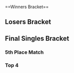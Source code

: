 {{SetGame|melee}}{{DISPLAYTITLE:Zenith 2013: ''Melee'' Singles Bracket}}
{{tabs static
|name1=Overview
|link1=Zenith/2013/Melee
|name2=Singles Bracket
|link2=Zenith/2013/Melee/Singles Bracket
|name3=Doubles Bracket
|link3=Zenith/2013/Melee/Doubles Bracket
|This=2
}}<br/>
==Winners Bracket==
{{Template:64DEWBracketA
|tourneylink=Zenith/2013/Melee
|tourneyname=Zenith 2013
|r1m1p1=Dr. PeePee |r1m1p1flag=us |r1m1p1score={{win}} |r1m1win=1
|r1m1p2=Bye |r1m1p2flag= |r1m1p2score=
|r1m2p1=Cel |r1m2p1flag= |r1m2p1score= |r1m2win=2
|r1m2p2=Vist |r1m2p2flag=us |r1m2p2score={{win}}
|r1m3p1=Cactuar |r1m3p1flag=us |r1m3p1score={{win}} |r1m3win=1
|r1m3p2=Bye |r1m3p2flag= |r1m3p2score=
|r1m4p1=DJ Nintendo |r1m4p1flag=us |r1m4p1score={{win}} |r1m4win=1
|r1m4p2=Jsex |r1m4p2flag=us |r1m4p2score=
|r1m5p1=DaShizWiz |r1m5p1flag=us |r1m5p1score={{win}} |r1m5win=1
|r1m5p2=Bye |r1m5p2flag= |r1m5p2score=
|r1m6p1=Reno |r1m6p1flag=us |r1m6p1score={{win}} |r1m6win=1
|r1m6p2=PB&J |r1m6p2flag=us |r1m6p2score=
|r1m7p1=Vudujin |r1m7p1flag=us |r1m7p1score={{win}} |r1m7win=1
|r1m7p2=Bye |r1m7p2flag= |r1m7p2score=
|r1m8p1=T.Webb |r1m8p1flag=us |r1m8p1score={{win}} |r1m8win=1
|r1m8p2=Mizuki |r1m8p2flag= |r1m8p2score=

|r1m9p1=Hungrybox |r1m9p1flag=us |r1m9p1score={{win}} |r1m9win=1
|r1m9p2=Bye |r1m9p2flag= |r1m9p2score=

|r1m10p1=Knut |r1m10p1flag=us |r1m10p1score=0 |r1m10win=2
|r1m10p2=Mofo |r1m10p2flag=us |r1m10p2score=2
|r1m10p1char1=samus |r1m10p2char1=ness |r1m10p1stock1=0 |r1m10p2stock1=2 |r1m10win1=2 |r1m10stage1=Battlefield
|r1m10p1char2=samus |r1m10p2char2=ness |r1m10p1stock2=0 |r1m10p2stock2=1 |r1m10win2=2 |r1m10stage2=Pokémon Stadium
|r1m10details={{BracketMatchDetails|preview=|lrthread=|interview=|recap=|comment=|live=|vod=https://youtu.be/oz_wMI2NXcs}}

|r1m11p1=Nintendude |r1m11p1flag=us |r1m11p1score={{win}} |r1m11win=1
|r1m11p2=Bye |r1m11p2flag= |r1m11p2score=
|r1m12p1=Captain Smuckers |r1m12p1flag=us |r1m12p1score= |r1m12win=2
|r1m12p2=SilentSwag |r1m12p2flag=us |r1m12p2score={{win}}
|r1m13p1=Hax |r1m13p1flag=us |r1m13p1score={{win}} |r1m13win=1
|r1m13p2=Bye |r1m13p2flag= |r1m13p2score=
|r1m14p1=Ether |r1m14p1flag= |r1m14p1score= |r1m14win=2
|r1m14p2=Mr. F |r1m14p2flag=us |r1m14p2score={{win}}
|r1m15p1=Abate |r1m15p1flag=us |r1m15p1score={{win}} |r1m15win=1
|r1m15p2=Bye |r1m15p2flag= |r1m15p2score=
|r1m16p1=Sol |r1m16p1flag=us |r1m16p1score= |r1m16win=2
|r1m16p2=Cyrain |r1m16p2flag=us |r1m16p2score={{win}}

|r1m17p1=Mango |r1m17p1flag=us |r1m17p1score={{win}} |r1m17win=1
|r1m17p2=Bye |r1m17p2flag= |r1m17p2score=
|r1m18p1=Swift |r1m18p1flag=us |r1m18p1score= |r1m18win=2
|r1m18p2=Wenbobular |r1m18p2flag=us |r1m18p2score={{win}}
|r1m19p1=Wizzrobe |r1m19p1flag=us |r1m19p1score={{win}} |r1m19win=1
|r1m19p2=Bye |r1m19p2flag= |r1m19p2score=
|r1m20p1=Javier |r1m20p1flag= |r1m20p1score= |r1m20win=2
|r1m20p2=Tope |r1m20p2flag=us |r1m20p2score={{win}}
|r1m21p1=StriCNYN3 |r1m21p1flag=us |r1m21p1score={{win}} |r1m21win=1
|r1m21p2=Bye |r1m21p2flag= |r1m21p2score=

|r1m22p1=Spawn |r1m22p1flag= |r1m22p1score=2 |r1m22win=1
|r1m22p2=Qerb |r1m22p2flag=us |r1m22p2score=1
|r1m22p1char1=sheik |r1m22p2char1=game and watch |r1m22p1stock1=0 |r1m22p2stock1=2 |r1m22win1=2 |r1m22stage1=Final Destination
|r1m22p1char2=sheik |r1m22p2char2=game and watch |r1m22p1stock2=1 |r1m22p2stock2=0 |r1m22win2=1 |r1m22stage2=Yoshi's Story
|r1m22p1char3=sheik |r1m22p2char3=game and watch |r1m22p1stock3=1 |r1m22p2stock3=0 |r1m22win3=1 |r1m22stage3=Yoshi's Story
|r1m22details={{BracketMatchDetails|preview=|lrthread=|interview=|recap=|comment=|live=|vod=https://youtu.be/Xa9qGKsRGHM}}

|r1m23p1=DoH |r1m23p1flag=us |r1m23p1score={{win}} |r1m23win=1
|r1m23p2=Bye |r1m23p2flag= |r1m23p2score=
|r1m24p1=The Moon |r1m24p1flag=us |r1m24p1score={{win}} |r1m24win=1
|r1m24p2=Epsilon |r1m24p2flag= |r1m24p2score=

|r1m25p1=Mew2King |r1m25p1flag=us |r1m25p1score={{win}} |r1m25win=1
|r1m25p2=Bye |r1m25p2flag= |r1m25p2score=
|r1m26p1=Zoso |r1m26p1flag=us |r1m26p1score={{win}} |r1m26win=1
|r1m26p2=D1 |r1m26p2flag=us |r1m26p2score=
|r1m27p1=Kels |r1m27p1flag=us |r1m27p1score={{win}} |r1m27win=1
|r1m27p2=Bye |r1m27p2flag= |r1m27p2score=
|r1m28p1=Milkman |r1m28p1flag=us |r1m28p1score={{win}} |r1m28win=1
|r1m28p2=Ben Grimm |r1m28p2flag=us |r1m28p2score=
|r1m29p1=Swedish Delight |r1m29p1flag=us |r1m29p1score={{win}} |r1m29win=1
|r1m29p2=Bye |r1m29p2flag= |r1m29p2score=
|r1m30p1=Scar |r1m30p1flag=us |r1m30p1score={{win}} |r1m30win=1
|r1m30p2=Internet Explorer |r1m30p2flag=us |r1m30p2score=
|r1m31p1=Unknown522 |r1m31p1flag=us |r1m31p1score={{win}} |r1m31win=1
|r1m31p2=Bye |r1m31p2flag= |r1m31p2score=
|r1m32p1=MattDotZeb |r1m32p1flag=us |r1m32p1score={{win}} |r1m32win=1
|r1m32p2=Slox |r1m32p2flag=us |r1m32p2score=

|r2m1p1=Dr. PeePee |r2m1p1flag=us |r2m1p1score={{win}} |r2m1win=1
|r2m1p2=Vist |r2m1p2flag=us |r2m1p2score=
|r2m2p1=Cactuar |r2m2p1flag=us |r2m2p1score= |r2m2win=2
|r2m2p2=DJ Nintendo |r2m2p2flag=us |r2m2p2score={{win}}

|r2m3p1=DaShizWiz |r2m3p1flag=us |r2m3p1score=2 |r2m3win=1
|r2m3p2=Reno |r2m3p2flag=us |r2m3p2score=1
|r2m3p1char1=falco |r2m3p2char1=sheik |r2m3p1stock1=2 |r2m3p2stock1=0 |r2m3win1=1 |r2m3stage1=Dream Land
|r2m3p1char2=falco |r2m3p2char2=sheik |r2m3p1stock2=0 |r2m3p2stock2=1 |r2m3win2=2 |r2m3stage2=Yoshi's Story
|r2m3p1char3=falco |r2m3p2char3=sheik |r2m3p1stock3=2 |r2m3p2stock3=0 |r2m3win3=1 |r2m3stage3=Pokémon Stadium
|r2m3details={{BracketMatchDetails|preview=|lrthread=|interview=|recap=|comment=|live=|vod=https://youtu.be/hkKwE-yLZvw}}

|r2m4p1=Vudujin |r2m4p1flag=us |r2m4p1score= |r2m4win=2
|r2m4p2=T.Webb |r2m4p2flag=us |r2m4p2score={{win}}
|r2m5p1=Hungrybox |r2m5p1flag=us |r2m5p1score={{win}} |r2m5win=1
|r2m5p2=Mofo |r2m5p2flag=us |r2m5p2score=
|r2m6p1=Nintendude |r2m6p1flag=us |r2m6p1score={{win}} |r2m6win=1
|r2m6p2=SilentSwag |r2m6p2flag=us |r2m6p2score=
|r2m7p1=Hax |r2m7p1flag=us |r2m7p1score={{win}} |r2m7win=1
|r2m7p2=Mr. F |r2m7p2flag=us |r2m7p2score=
|r2m8p1=Abate |r2m8p1flag=us |r2m8p1score={{win}} |r2m8win=1
|r2m8p2=Cyrain |r2m8p2flag=us |r2m8p2score=
|r2m9p1=Mango |r2m9p1flag=us |r2m9p1score={{win}} |r2m9win=1
|r2m9p2=Wenbobular |r2m9p2flag=us |r2m9p2score=
|r2m10p1=Wizzrobe |r2m10p1flag=us |r2m10p1score= |r2m10win=2
|r2m10p2=Tope |r2m10p2flag=us |r2m10p2score={{win}}
|r2m11p1=StriCNYN3 |r2m11p1flag=us |r2m11p1score={{win}} |r2m11win=1
|r2m11p2=Spawn |r2m11p2flag= |r2m11p2score=
|r2m12p1=DoH |r2m12p1flag=us |r2m12p1score= |r2m12win=2
|r2m12p2=The Moon |r2m12p2flag=us |r2m12p2score={{win}}
|r2m13p1=Mew2King |r2m13p1flag=us |r2m13p1score={{win}} |r2m13win=1
|r2m13p2=Zoso |r2m13p2flag=us |r2m13p2score=
|r2m14p1=Kels |r2m14p1flag=us |r2m14p1score={{win}} |r2m14win=1
|r2m14p2=Milkman |r2m14p2flag=us |r2m14p2score=

|r2m15p1=Swedish Delight |r2m15p1flag=us |r2m15p1score=2 |r2m15win=1
|r2m15p2=Scar |r2m15p2flag=us |r2m15p2score=1
|r2m15p1char1=sheik |r2m15p2char1=cf |r2m15p1stock1=4 |r2m15p2stock1=0 |r2m15win1=1 |r2m15stage1=Battlefield
|r2m15p1char2=sheik |r2m15p2char2=cf |r2m15p1stock2=0 |r2m15p2stock2=1 |r2m15win2=2 |r2m15stage2=Pokémon Stadium
|r2m15p1char3=sheik |r2m15p2char3=cf |r2m15p1stock3=3 |r2m15p2stock3=0 |r2m15win3=1 |r2m15stage3=Yoshi's Story
|r2m15details={{BracketMatchDetails|preview=|lrthread=|interview=|recap=|comment=|live=|vod=https://youtu.be/pmA5CVou6-w}}

|r2m16p1=Unknown522 |r2m16p1flag=us |r2m16p1score= |r2m16win=2
|r2m16p2=MattDotZeb |r2m16p2flag=us |r2m16p2score={{win}}

|r3m1p1=Dr. PeePee |r3m1p1flag=us |r3m1p1score=2 |r3m1win=1
|r3m1p2=DJ Nintendo |r3m1p2flag=us |r3m1p2score=0
|r3m1p1char1=falco |r3m1p2char1=samus |r3m1p1stock1=1 |r3m1p2stock1=0 |r3m1win1=1 |r3m1stage1=Battlefield
|r3m1p1char2=falco |r3m1p2char2=samus |r3m1p1stock2=2 |r3m1p2stock2=0 |r3m1win2=1 |r3m1stage2=Battlefield
|r3m1details={{BracketMatchDetails|preview=|lrthread=|interview=|recap=|comment=|live=|vod=https://youtu.be/Dm9ejSEJXf4}}

|r3m2p1=DaShizWiz |r3m2p1flag=us |r3m2p1score=2 |r3m2win=1
|r3m2p2=T.Webb |r3m2p2flag=us |r3m2p2score=0
|r3m2p1char1=falco |r3m2p2char1=fox |r3m2p1stock1=1 |r3m2p2stock1=0 |r3m2win1=1 |r3m2stage1=Dream Land
|r3m2p1char2=falco |r3m2p2char2=fox |r3m2p1stock2=2 |r3m2p2stock2=0 |r3m2win2=1 |r3m2stage2=Pokémon Stadium
|r3m2details={{BracketMatchDetails|preview=|lrthread=|interview=|recap=|comment=|live=|vod=https://youtu.be/rNnbLkEu7fs}}

|r3m3p1=Hungrybox |r3m3p1flag=us |r3m3p1score={{win}} |r3m3win=1
|r3m3p2=Nintendude |r3m3p2flag=us |r3m3p2score=

|r3m4p1=Hax |r3m4p1flag=us |r3m4p1score=1 |r3m4win=2
|r3m4p2=Abate |r3m4p2flag=us |r3m4p2score=2
|r3m4p1char1=cf |r3m4p2char1=luigi |r3m4p1stock1=1 |r3m4p2stock1=0 |r3m4win1=1 |r3m4stage1=Battlefield
|r3m4p1char2=cf |r3m4p2char2=luigi |r3m4p1stock2=0 |r3m4p2stock2=1 |r3m4win2=2 |r3m4stage2=Battlefield
|r3m4p1char3=cf |r3m4p2char3=luigi |r3m4p1stock3=0 |r3m4p2stock3=2 |r3m4win3=2 |r3m4stage3=Battlefield
|r3m4details={{BracketMatchDetails|preview=|lrthread=|interview=|recap=|comment=|live=|vod=https://youtu.be/2F58lAKKhPY}}

|r3m5p1=Mango |r3m5p1flag=us |r3m5p1score={{win}} |r3m5win=1
|r3m5p2=Tope |r3m5p2flag=us |r3m5p2score=
|r3m6p1=StriCNYN3 |r3m6p1flag=us |r3m6p1score= |r3m6win=2
|r3m6p2=The Moon |r3m6p2flag=us |r3m6p2score={{win}}
|r3m7p1=Mew2King |r3m7p1flag=us |r3m7p1score={{win}} |r3m7win=1
|r3m7p2=Kels |r3m7p2flag=us |r3m7p2score=
|r3m8p1=Swedish Delight |r3m8p1flag=us |r3m8p1score={{win}} |r3m8win=1
|r3m8p2=MattDotZeb |r3m8p2flag=us |r3m8p2score=

|r4m1p1=Dr. PeePee |r4m1p1flag=us |r4m1p1score=2 |r4m1win=1
|r4m1p2=DaShizWiz |r4m1p2flag=us |r4m1p2score=0
|r4m1p1char1=falco |r4m1p2char1=falco |r4m1p1stock1=1 |r4m1p2stock1=0 |r4m1win1=1 |r4m1stage1=Fountain of Dreams
|r4m1p1char2=falco |r4m1p2char2=falco |r4m1p1stock2=1 |r4m1p2stock2=0 |r4m1win2=1 |r4m1stage2=Final Destination
|r4m1details={{BracketMatchDetails|preview=|lrthread=|interview=|recap=|comment=|live=|vod=https://youtu.be/czezU3p_fCo}}

|r4m2p1=Hungrybox |r4m2p1flag=us |r4m2p1score=2 |r4m2win=1
|r4m2p2=Abate |r4m2p2flag=us |r4m2p2score=0
|r4m2p1char1=jigglypuff |r4m2p2char1=luigi |r4m2p1stock1=2 |r4m2p2stock1=0 |r4m2win1=1 |r4m2stage1=Battlefield
|r4m2p1char2=jigglypuff |r4m2p2char2=luigi |r4m2p1stock2=1 |r4m2p2stock2=0 |r4m2win2=1 |r4m2stage2=Yoshi's Story
|r4m2details={{BracketMatchDetails|preview=|lrthread=|interview=|recap=|comment=|live=|vod=https://youtu.be/n0YBVKyt7_w}}

|r4m3p1=Mango |r4m3p1flag=us |r4m3p1score=2 |r4m3win=1
|r4m3p2=The Moon |r4m3p2flag=us |r4m3p2score=0
|r4m3p1char1=falco |r4m3p2char1=marth |r4m3p1stock1=1 |r4m3p2stock1=0 |r4m3win1=1 |r4m3stage1=Battlefield
|r4m3p1char2=falco |r4m3p2char2=marth |r4m3p1stock2=1 |r4m3p2stock2=0 |r4m3win2=1 |r4m3stage2=Yoshi's Story
|r4m3details={{BracketMatchDetails|preview=|lrthread=|interview=|recap=|comment=|live=|vod=https://youtu.be/j3OX07Y8Dvo}}

|r4m4p1=Mew2King |r4m4p1flag=us |r4m4p1score={{win}} |r4m4win=1
|r4m4p2=Swedish Delight |r4m4p2flag=us |r4m4p2score=

|r5m1p1=Dr. PeePee |r5m1p1flag=us |r5m1p1score=2 |r5m1win=2
|r5m1p2=Hungrybox |r5m1p2flag=us |r5m1p2score=3
|r5m1p1char1=falco |r5m1p2char1=jigglypuff |r5m1p1stock1=0 |r5m1p2stock1=1 |r5m1win1=2 |r5m1stage1=Battlefield
|r5m1p1char2=falco |r5m1p2char2=jigglypuff |r5m1p1stock2=2 |r5m1p2stock2=0 |r5m1win2=1 |r5m1stage2=Yoshi's Story
|r5m1p1char3=falco |r5m1p2char3=jigglypuff |r5m1p1stock3=2 |r5m1p2stock3=0 |r5m1win3=1 |r5m1stage3=Dream Land
|r5m1p1char4=falco |r5m1p2char4=jigglypuff |r5m1p1stock4=0 |r5m1p2stock4=2 |r5m1win4=2 |r5m1stage4=Fountain of Dreams
|r5m1p1char5=falco |r5m1p2char5=jigglypuff |r5m1p1stock5=0 |r5m1p2stock5=2 |r5m1win5=2 |r5m1stage5=Yoshi's Story
|r5m1details={{BracketMatchDetails|preview=|lrthread=|interview=|recap=|comment=|live=|vod=https://youtu.be/OyyU-TIVhAo}}

|r5m2p1=Mango |r5m2p1flag=us |r5m2p1score=1 |r5m2win=2
|r5m2p2=Mew2King |r5m2p2flag=us |r5m2p2score=3
|r5m2p1char1=falco |r5m2p2char1=marth |r5m2p1stock1=2 |r5m2p2stock1=0 |r5m2win1=1 |r5m2stage1=Battlefield
|r5m2p1char2=falco |r5m2p2char2=marth |r5m2p1stock2=0 |r5m2p2stock2=2 |r5m2win2=2 |r5m2stage2=Final Destination
|r5m2p1char3=falco |r5m2p2char3=sheik |r5m2p1stock3=0 |r5m2p2stock3=1 |r5m2win3=2 |r5m2stage3=Dream Land
|r5m2p1char4=falco |r5m2p2char4=sheik |r5m2p1stock4=0 |r5m2p2stock4=1 |r5m2win4=2 |r5m2stage4=Dream Land
|r5m2details={{BracketMatchDetails|preview=|lrthread=|interview=|recap=|comment=|live=|vod=https://youtu.be/PVfxGX7S2v4}}
}}

==Losers Bracket==
{{48DELBracketSmwA
|tourneylink=Zenith/2013/Melee
|tourneyname=Zenith 2013
|l1placement=33-48
|l2placement=25-32
|l3placement=17-24
|l4placement=13-16
|l5placement=9-12
|l6placement=7-8
|l7placement=

|l1m1p1=Cel |l1m1p1flag= |l1m1p1score={{win}} |l1m1win=1
|l1m1p2=Mofo |l1m1p2flag=us |l1m1p2score=
|l1m2p1=Jsex |l1m2p1flag=us |l1m2p1score= |l1m2win=2
|l1m2p2=SilentSwag |l1m2p2flag=us |l1m2p2score={{win}}
|l1m3p1=PB&J |l1m3p1flag=us |l1m3p1score= |l1m3win=2
|l1m3p2=Mr. F |l1m3p2flag=us |l1m3p2score={{win}}
|l1m4p1=Mizuki |l1m4p1flag= |l1m4p1score= |l1m4win=2
|l1m4p2=Cyrain |l1m4p2flag=us |l1m4p2score={{win}}
|l1m5p1=Knut |l1m5p1flag=us |l1m5p1score= |l1m5win=2
|l1m5p2=Vist |l1m5p2flag=us |l1m5p2score={{win}}
|l1m6p1=Captain Smuckers |l1m6p1flag=us |l1m6p1score={{win}} |l1m6win=1
|l1m6p2=Cactuar |l1m6p2flag=us |l1m6p2score=
|l1m7p1=Ether |l1m7p1flag= |l1m7p1score={{win}} |l1m7win=1
|l1m7p2=Reno |l1m7p2flag=us |l1m7p2score=
|l1m8p1=Sol |l1m8p1flag=us |l1m8p1score= |l1m8win=2
|l1m8p2=Vudujin |l1m8p2flag=us |l1m8p2score={{win}}
|l1m9p1=Swift |l1m9p1flag=us |l1m9p1score= |l1m9win=2
|l1m9p2=Zoso |l1m9p2flag=us |l1m9p2score={{win}}
|l1m10p1=Javier |l1m10p1flag= |l1m10p1score= |l1m10win=2
|l1m10p2=Milkman |l1m10p2flag=us |l1m10p2score={{win}}
|l1m11p1=Qerb |l1m11p1flag=us |l1m11p1score= |l1m11win=2
|l1m11p2=Scar |l1m11p2flag=us |l1m11p2score={{win}}
|l1m12p1=Epsilon |l1m12p1flag= |l1m12p1score= |l1m12win=2
|l1m12p2=Unknown522 |l1m12p2flag=us |l1m12p2score={{win}}
|l1m13p1=D1 |l1m13p1flag=us |l1m13p1score= |l1m13win=2
|l1m13p2=Wenbobular |l1m13p2flag=us |l1m13p2score={{win}}
|l1m14p1=Ben Grimm |l1m14p1flag=us |l1m14p1score= |l1m14win=2
|l1m14p2=Wizzrobe |l1m14p2flag=us |l1m14p2score={{win}}
|l1m15p1=Internet Explorer |l1m15p1flag=us |l1m15p1score= |l1m15win=2
|l1m15p2=Spawn |l1m15p2flag= |l1m15p2score={{win}}
|l1m16p1=Slox |l1m16p1flag=us |l1m16p1score= |l1m16win=2
|l1m16p2=DoH |l1m16p2flag=us |l1m16p2score={{win}}

|l2m1p1=Cel |l2m1p1flag= |l2m1p1score= |l2m1win=2
|l2m1p2=SilentSwag |l2m1p2flag=us |l2m1p2score={{win}}
|l2m2p1=Mr. F |l2m2p1flag=us |l2m2p1score= |l2m2win=2
|l2m2p2=Cyrain |l2m2p2flag=us |l2m2p2score={{win}}
|l2m3p1=Vist |l2m3p1flag=us |l2m3p1score={{win}} |l2m3win=1
|l2m3p2=Captain Smuckers |l2m3p2flag=us |l2m3p2score=
|l2m4p1=Ether |l2m4p1flag= |l2m4p1score= |l2m4win=2
|l2m4p2=Vudujin |l2m4p2flag=us |l2m4p2score={{win}}
|l2m5p1=Zoso |l2m5p1flag=us |l2m5p1score={{win}} |l2m5win=1
|l2m5p2=Milkman |l2m5p2flag=us |l2m5p2score=
|l2m6p1=Scar |l2m6p1flag=us |l2m6p1score= |l2m6win=2
|l2m6p2=Unknown522 |l2m6p2flag=us |l2m6p2score={{win}}
|l2m7p1=Wenbobular |l2m7p1flag=us |l2m7p1score= |l2m7win=2
|l2m7p2=Wizzrobe |l2m7p2flag=us |l2m7p2score={{win}}
|l2m8p1=Spawn |l2m8p1flag= |l2m8p1score= |l2m8win=2
|l2m8p2=DoH |l2m8p2flag=us |l2m8p2score={{win}}
 
|l3m1p1=StriCNYN3 |l3m1p1flag=us |l3m1p1score={{win}} |l3m1win=1
|l3m1p2=SilentSwag |l3m1p2flag=us |l3m1p2score=

|l3m2p1=Tope |l3m2p1flag=us |l3m2p1score=2 |l3m2win=1
|l3m2p2=Cyrain |l3m2p2flag=us |l3m2p2score=0
|l3m2p1char1=sheik |l3m2p2char1=falco |l3m2p1stock1=2 |l3m2p2stock1=0 |l3m2win1=1 |l3m2stage1=Battlefield
|l3m2p1char2=sheik |l3m2p2char2=falco |l3m2p1stock2=1 |l3m2p2stock2=0 |l3m2win2=1 |l3m2stage2=Yoshi's Story
|l3m2details={{BracketMatchDetails|preview=|lrthread=|interview=|recap=|comment=|live=|vod=https://youtu.be/Ml5NT-QpnDk}}

|l3m3p1=MattDotZeb |l3m3p1flag=us |l3m3p1score= |l3m3win=2
|l3m3p2=Vist |l3m3p2flag=us |l3m3p2score={{win}}

|l3m4p1=Kels |l3m4p1flag=us |l3m4p1score=1 |l3m4win=2
|l3m4p2=Vudujin |l3m4p2flag=us |l3m4p2score=2
|l3m4p1char1=fox |l3m4p2char1=luigi |l3m4p1stock1=1 |l3m4p2stock1=0 |l3m4win1=1 |l3m4stage1=Battlefield
|l3m4p1char2=fox |l3m4p2char2=luigi |l3m4p1stock2=0 |l3m4p2stock2=1 |l3m4win2=2 |l3m4stage2=Final Destination
|l3m4p1char3=fox |l3m4p2char3=luigi |l3m4p1stock3=0 |l3m4p2stock3=1 |l3m4win3=2 |l3m4stage3=Pokémon Stadium
|l3m4details={{BracketMatchDetails|preview=|lrthread=|interview=|recap=|comment=|live=|vod=https://youtu.be/83t8n811MMc}}

|l3m5p1=T.Webb |l3m5p1flag=us |l3m5p1score= |l3m5win=2
|l3m5p2=Zoso |l3m5p2flag=us |l3m5p2score={{win}}

|l3m6p1=DJ Nintendo |l3m6p1flag=us |l3m6p1score=2 |l3m6win=1
|l3m6p2=Unknown522 |l3m6p2flag=us |l3m6p2score=1
|l3m6p1char1=samus |l3m6p2char1=fox |l3m6p1stock1=0 |l3m6p2stock1=1 |l3m6win1=2 |l3m6stage1=Battlefield
|l3m6p1char2=bowser |l3m6p2char2=fox |l3m6p1stock2=2 |l3m6p2stock2=0 |l3m6win2=1 |l3m6stage2=Battlefield
|l3m6p1char3=bowser |l3m6p2char3=fox |l3m6p1stock3=3 |l3m6p2stock3=0 |l3m6win3=1 |l3m6stage3=Fountain of Dreams
|l3m6details={{BracketMatchDetails|preview=|lrthread=|interview=|recap=|comment=|live=|vod=https://youtu.be/R9NaIYFnVgY}}

|l3m7p1=Hax |l3m7p1flag=us |l3m7p1score={{win}} |l3m7win=1
|l3m7p2=Wizzrobe |l3m7p2flag=us |l3m7p2score=
|l3m8p1=Nintendude |l3m8p1flag=us |l3m8p1score= |l3m8win=2
|l3m8p2=DoH |l3m8p2flag=us |l3m8p2score={{win}}

|l4m1p1=StriCNYN3 |l4m1p1flag=us |l4m1p1score={{win}} |l4m1win=1
|l4m1p2=Tope |l4m1p2flag=us |l4m1p2score=

|l4m2p1=Vist |l4m2p1flag=us |l4m2p1score=0 |l4m2win=2
|l4m2p2=Vudujin |l4m2p2flag=us |l4m2p2score=2
|l42mp1char1=luigi |l42mp2char1=luigi |l42mp1stock1=0 |l42mp2stock1=1 |l42mwin1=2 |l42mstage1=Final Destination
|l42mp1char2=luigi |l42mp2char2=luigi |l42mp1stock2=0 |l42mp2stock2=2 |l42mwin2=2 |l42mstage2=Dream Land
|l42mdetails={{BracketMatchDetails|preview=|lrthread=|interview=|recap=|comment=|live=|vod=https://youtu.be/H39WqVUMdbM}}

|l4m3p1=Zoso |l4m3p1flag=us |l4m3p1score={{win}} |l4m3win=1
|l4m3p2=DJ Nintendo |l4m3p2flag=us |l4m3p2score=
|l4m4p1=Hax |l4m4p1flag=us |l4m4p1score={{win}} |l4m4win=1
|l4m4p2=DoH |l4m4p2flag=us |l4m4p2score=

|l5m1p1=Abate |l5m1p1flag=us |l5m1p1score={{win}} |l5m1win=1
|l5m1p2=StriCNYN3 |l5m1p2flag=us |l5m1p2score=

|l5m2p1=DaShizWiz |l5m2p1flag=us |l5m2p1score=2 |l5m2win=1
|l5m2p2=Vudujin |l5m2p2flag=us |l5m2p2score=0
|l5m2p1char1=falco |l5m2p2char1=luigi |l5m2p1stock1=2 |l5m2p2stock1=0 |l5m2win1=1 |l5m2stage1=Final Destination
|l5m2p1char2=falco |l5m2p2char2=luigi |l5m2p1stock2=1 |l5m2p2stock2=0 |l5m2win2=1 |l5m2stage2=Final Destination
|l5m2details={{BracketMatchDetails|preview=|lrthread=|interview=|recap=|comment=|live=|vod=https://youtu.be/Loaf6CXq8yU}}

|l5m3p1=Swedish Delight |l5m3p1flag=us |l5m3p1score=1 |l5m3win=2
|l5m3p2=Zoso |l5m3p2flag=us |l5m3p2score=2
|l5m3p1char1=sheik |l5m3p2char1=fox |l5m3p1stock1=0 |l5m3p2stock1=1 |l5m3win1=2 |l5m3stage1=Dream Land
|l5m3p1char2=sheik |l5m3p2char2=fox |l5m3p1stock2=2 |l5m3p2stock2=0 |l5m3win2=1 |l5m3stage2=Dream Land
|l5m3p1char3=sheik |l5m3p2char3=fox |l5m3p1stock3=0 |l5m3p2stock3=1 |l5m3win3=2 |l5m3stage3=Yoshi's Story
|l5m3details={{BracketMatchDetails|preview=|lrthread=|interview=|recap=|comment=|live=|vod=https://youtu.be/P6oedSUZpvc}}

|l5m4p1=The Moon |l5m4p1flag=us |l5m4p1score=0 |l5m4win=2
|l5m4p2=Hax |l5m4p2flag=us |l5m4p2score=2
|l5m4p1char1=marth |l5m4p2char1=cf |l5m4p1stock1=0 |l5m4p2stock1=3 |l5m4win1=2 |l5m4stage1=Battlefield
|l5m4p1char2=marth |l5m4p2char2=cf |l5m4p1stock2=0 |l5m4p2stock2=2 |l5m4win2=2 |l5m4stage2=Yoshi's Story
|l5m4details={{BracketMatchDetails|preview=|lrthread=|interview=|recap=|comment=|live=|vod=https://youtu.be/b6UfsxMYWhs}}

|l6m1p1=Abate |l6m1p1flag=us |l6m1p1score=0 |l6m1win=2
|l6m1p2=DaShizWiz |l6m1p2flag=us |l6m1p2score=2
|l6m1p1char1=luigi |l6m1p2char1=falco |l6m1p1stock1=0 |l6m1p2stock1=1 |l6m1win1=2 |l6m1stage1=Fountain of Dreams
|l6m1p1char2=luigi |l6m1p2char2=falco |l6m1p1stock2=0 |l6m1p2stock2=1 |l6m1win2=2 |l6m1stage2=Dream Land
|l6m1details={{BracketMatchDetails|preview=|lrthread=|interview=|recap=|comment=|live=|vod=https://youtu.be/5AQbxkTMmig}}

|l6m2p1=Zoso |l6m2p1flag=us |l6m2p1score=0 |l6m2win=2
|l6m2p2=Hax |l6m2p2flag=us |l6m2p2score=2
|l6m2p1char1=marth |l6m2p2char1=cf |l6m2p1stock1=0 |l6m2p2stock1=3 |l6m2win1=2 |l6m2stage1=Battlefield
|l6m2p1char2=marth |l6m2p2char2=cf |l6m2p1stock2=0 |l6m2p2stock2=1 |l6m2win2=2 |l6m2stage2=Yoshi's Story
|l6m2details={{BracketMatchDetails|preview=|lrthread=|interview=|recap=|comment=|live=|vod=https://youtu.be/3MjRB5IKv4M}}

|l7m1p1=Mango |l7m1p1flag=us |l7m1p1score=2 |l7m1win=1
|l7m1p2=DaShizWiz |l7m1p2flag=us |l7m1p2score=0
|l7m1p1char1=fox |l7m1p2char1=falco |l7m1p1stock1=2 |l7m1p2stock1=0 |l7m1win1=1 |l7m1stage1=Dream Land
|l7m1p1char2=fox |l7m1p2char2=falco |l7m1p1stock2=3 |l7m1p2stock2=0 |l7m1win2=1 |l7m1stage2=Pokémon Stadium
|l7m1details={{BracketMatchDetails|preview=|lrthread=|interview=|recap=|comment=|live=|vod=https://youtu.be/zi3gexN1Zs8?list=PLlIHVxA7UoL1DtTBWesBmIHP9u9pf4Cys}}

|l7m2p1=Dr. PeePee |l7m2p1flag=us |l7m2p1score=2 |l7m2win=1
|l7m2p2=Hax |l7m2p2flag=us |l7m2p2score=0
|l7m2p1char1=falco |l7m2p2char1=cf |l7m2p1stock1=2 |l7m2p2stock1=0 |l7m2win1=1 |l7m2stage1=Final Destination
|l7m2p1char2=falco |l7m2p2char2=cf |l7m2p1stock2=2 |l7m2p2stock2=0 |l7m2win2=1 |l7m2stage2=Battlefield
|l7m2details={{BracketMatchDetails|preview=|lrthread=|interview=|recap=|comment=|live=|vod=https://youtu.be/WZn7EZmBskg}}
}}
<onlyinclude>
==Final Singles Bracket==
===5th Place Match===
{{2SEBracketSmw
|tourneylink=Zenith/2013/Melee
|tourneyname=Zenith 2013
|r1loserplacement=6
|r1winnerplacement=5
|R1=5th Place Match
|column-width=180
|r1m1p1=Hax |r1m1p1flag=us |r1m1p1score=1
|r1m1p2=DaShizWiz |r1m1p2flag=us |r1m1p2score=3
|r1m1win=2
|r1m1p1char1=cf |r1m1p2char1=falco |r1m1p1stock1=0 |r1m1p2stock1=2 |r1m1win1=2 |r1m1stage1=Battlefield
|r1m1p1char2=cf |r1m1p2char2=falco |r1m1p1stock2=1 |r1m1p2stock2=0 |r1m1win2=1 |r1m1stage2=Battlefield
|r1m1p1char3=cf |r1m1p2char3=falco |r1m1p1stock3=0 |r1m1p2stock3=1 |r1m1win3=2 |r1m1stage3=Battlefield
|r1m1p1char4=cf |r1m1p2char4=falco |r1m1p1stock4=0 |r1m1p2stock4=1 |r1m1win4=2 |r1m1stage4=Battlefield
|r1m1details={{BracketMatchDetails|preview=|lrthread=|interview=|recap=|comment=|live=|vod=https://youtu.be/yNdw5swbPWc}}
}}
===Top 4===
{{DEFinalSmwBracket
|tourneylink=Zenith/2013/Melee
|tourneyname=Zenith 2013
|l1placement=4
|r2placement=3
|r3loserplacement=2
|r3winnerplacement=1
|column-width=180
|column-width-finals=250

<!-- FROM WINNERS -->
|r1m1p1=Hungrybox |r1m1p1flag=us |r1m1p1score=3
|r1m1p2=Mew2King |r1m1p2flag=us |r1m1p2score=0
|r1m1win=1
|r1m1p2char1=fox |r1m1p2stock1=0 |r1m1p1char1=jigglypuff |r1m1p1stock1=1 |r1m1win1=1 |r1m1stage1=Battlefield
|r1m1p2char2=fox |r1m1p2stock2=0 |r1m1p1char2=jigglypuff |r1m1p1stock2=1 |r1m1win2=1 |r1m1stage2=Final Destination
|r1m1p2char3=marth |r1m1p2stock3=0 |r1m1p1char3=jigglypuff |r1m1p1stock3=2 |r1m1win3=1 |r1m1stage3=Final Destination
|r1m1date=
|r1m1finished=
|r1m1details={{BracketMatchDetails
|vod=https://www.youtube.com/watch?v=c8RGe-rSWmQ
|preview= 
|lrthread=
|interview=
|recap=
|comment=
|live=
}}

<!-- FROM LOSERS -->
|l1m1p1=Mango |l1m1p1flag=us |l1m1p1score=3
|l1m1p2=Dr. PeePee |l1m1p2flag=us |l1m1p2score=1
|l1m1win=1
|l1m1p1char1=fox |l1m1p1stock1=1 |l1m1p2char1=falco |l1m1p2stock1=0 |l1m1win1=1 |l1m1stage1=Battlefield
|l1m1p1char2=fox |l1m1p1stock2=0 |l1m1p2char2=falco |l1m1p2stock2=3 |l1m1win2=2 |l1m1stage2=Final Destination
|l1m1p1char3=fox |l1m1p1stock3=1 |l1m1p2char3=falco |l1m1p2stock3=0 |l1m1win3=1 |l1m1stage3=Dream Land
|l1m1p1char4=fox |l1m1p1stock4=2 |l1m1p2char4=falco |l1m1p2stock4=0 |l1m1win4=1 |l1m1stage4=Fountain of Dreams
|l1m1date=
|l1m1finished=
|l1m1details={{BracketMatchDetails
|vod=https://www.youtube.com/watch?v=8Qp0keQfFn0
|preview= 
|lrthread=
|interview=
|recap=
|comment=
|live=
}}

<!-- LOSERS FINALS -->
|r2m1p1=Mew2King |r2m1p1flag=us |r2m1p1score=1
|r2m1p2=Mango |r2m1p2flag=us |r2m1p2score=3
|r2m1win=2
|r2m1p1char1=sheik |r2m1p1stock1=0 |r2m1p2char1=fox |r2m1p2stock1=1 |r2m1win1=2 |r2m1stage1=Battlefield
|r2m1p1char2=marth |r2m1p1stock2=1 |r2m1p2char2=fox |r2m1p2stock2=0 |r2m1win2=1 |r2m1stage2=Final Destination
|r2m1p1char3=sheik |r2m1p1stock3=0 |r2m1p2char3=fox |r2m1p2stock3=1 |r2m1win3=2 |r2m1stage3=Dream Land
|r2m1p1char4=sheik |r2m1p1stock4=0 |r2m1p2char4=fox |r2m1p2stock4=2 |r2m1win4=2 |r2m1stage4=Fountain of Dreams
|r2m1date=
|r2m1finished=
|r2m1details={{BracketMatchDetails
|vod=https://www.youtube.com/watch?v=P631Tp9DBFQ
|preview= 
|lrthread=
|interview=
|recap=
|comment=
|live=
}}

<!-- GRAND FINALS -->
|r3m1p1=Hungrybox |r3m1p1flag=us |r3m1p1score=1 |r3m2p1score=1
|r3m1p2=Mango |r3m1p2flag=us |r3m1p2score=3 |r3m2p2score=3
|r3m1win=2
|export_score=true
|r3m1p1char1=jigglypuff |r3m1p1stock1=0 |r3m1p2char1=fox |r3m1p2stock1=2 |r3m1win1=2 |r3m1stage1=Battlefield 
|r3m1p1char2=jigglypuff |r3m1p1stock2=4 |r3m1p2char2=fox |r3m1p2stock2=0 |r3m1win2=1 |r3m1stage2=Fountain of Dreams
|r3m1p1char3=jigglypuff |r3m1p1stock3=0 |r3m1p2char3=fox |r3m1p2stock3=1 |r3m1win3=2 |r3m1stage3=Pokémon Stadium
|r3m1p1char4=jigglypuff |r3m1p1stock4=0 |r3m1p2char4=fox |r3m1p2stock4=2 |r3m1win4=2 |r3m1stage4=Dream Land

|r3m2p1char1=jigglypuff |r3m2p1stock1=0 |r3m2p2char1=fox |r3m2p2stock1=3 |r3m2win1=2 |r3m2stage1= Battlefield
|r3m2p1char2=jigglypuff |r3m2p1stock2=0 |r3m2p2char2=fox |r3m2p2stock2=3 |r3m2win2=2 |r3m2stage2=Fountain of Dreams
|r3m2p1char3=jigglypuff |r3m2p1stock3=1 |r3m2p2char3=fox |r3m2p2stock3=0 |r3m2win3=1 |r3m2stage3=Dream Land
|r3m2p1char4=jigglypuff |r3m2p1stock4=0 |r3m2p2char4=fox |r3m2p2stock4=3 |r3m2win4=2 |r3m2stage4=Pokémon Stadium

|r3m1date=
|r3m1finished=
|r3m1details={{BracketMatchDetails
|vod=https://www.youtube.com/watch?v=QKDoaE7-b8M
|vod2=https://www.youtube.com/watch?v=ycKpE-VVmUk
|preview= 
|lrthread=
|interview=https://www.youtube.com/watch?v=Rkfq9KRk7O8
|recap=
|comment=
|live=
}}
}}
</onlyinclude>
